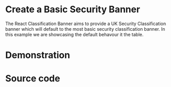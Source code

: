 

<Meta name='Minimal Example' of={BannerMinimalStories} />

# Create a Basic Security Banner

The React Classification Banner aims to provide a UK Security Classification banner which will default to the most basic security classification banner. In this example we are showcasing the default behavour it the table.
# Demonstration

<Canvas of={BannerMinimalStories.OFFICIAL} />
<Canvas of={BannerMinimalStories.SECRET} />
<Canvas of={BannerMinimalStories.TOP_SECRET} />

# Source code

```ts
const BasicExampleComponent: FC<SecurityBannerProps[]> = ({records}) => {

  // Generates a default instance of the banner
  return (<SecurityBanner  records: {records} />);
};
```